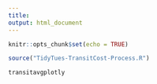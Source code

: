 ```yaml
---
title: 
output: html_document
---
```


```r
knitr::opts_chunk$set(echo = TRUE)
```


```r
source("TidyTues-TransitCost-Process.R")
```


```r
transitavgplotly
```


